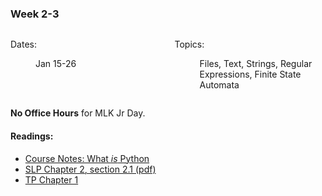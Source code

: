 ### Week 2-3

::: columns
::: {.column width="50%"}

Dates:

:   Jan 15-26
:::

::: {.column width="50%"}

Topics:

:   Files, Text, Strings, Regular Expressions, Finite State Automata
:::
:::

**No Office Hours** for MLK Jr Day.

#### Readings:

-   [Course Notes: What *is* Python](../../notes/concepts/what-is-python.html)
-   [SLP Chapter 2, section 2.1 (pdf)](https://web.stanford.edu/~jurafsky/slp3/2.pdf)
-   [TP Chapter 1](https://greenteapress.com/thinkpython2/html/thinkpython2002.html)
